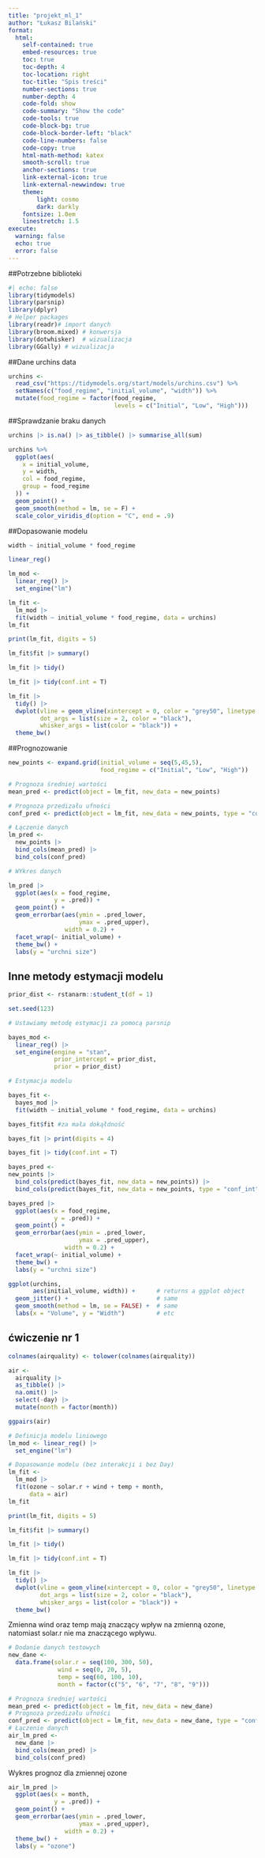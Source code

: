 ```yaml
---
title: "projekt_ml_1"
author: "Łukasz Bilański"
format: 
  html:
    self-contained: true
    embed-resources: true
    toc: true
    toc-depth: 4
    toc-location: right
    toc-title: "Spis treści"
    number-sections: true
    number-depth: 4
    code-fold: show
    code-summary: "Show the code"
    code-tools: true
    code-block-bg: true
    code-block-border-left: "black"
    code-line-numbers: false
    code-copy: true
    html-math-method: katex
    smooth-scroll: true
    anchor-sections: true
    link-external-icon: true
    link-external-newwindow: true
    theme:
        light: cosmo
        dark: darkly
    fontsize: 1.0em
    linestretch: 1.5
execute:
  warning: false
  echo: true
  error: false
---
```


##Potrzebne biblioteki

```r
#| echo: false
library(tidymodels)
library(parsnip)
library(dplyr)
# Helper packages
library(readr)# import danych
library(broom.mixed) # konwersja 
library(dotwhisker)  # wizualizacja
library(GGally) # wizualizacja
```


##Dane urchins data

```r
urchins <-
  read_csv("https://tidymodels.org/start/models/urchins.csv") %>% 
  setNames(c("food_regime", "initial_volume", "width")) %>% 
  mutate(food_regime = factor(food_regime, 
                              levels = c("Initial", "Low", "High")))
```


##Sprawdzanie braku danych

```r
urchins |> is.na() |> as_tibble() |> summarise_all(sum)
```


```r
urchins %>%
  ggplot(aes(
    x = initial_volume,
    y = width,
    col = food_regime,
    group = food_regime
  )) +
  geom_point() +
  geom_smooth(method = lm, se = F) +
  scale_color_viridis_d(option = "C", end = .9)
```



##Dopasowanie modelu
```r
width ~ initial_volume * food_regime
```

```r
linear_reg()
```

```r
lm_mod <- 
  linear_reg() |> 
  set_engine("lm")
```

```r
lm_fit <-  
  lm_mod |>
  fit(width ~ initial_volume * food_regime, data = urchins)
lm_fit  
```

```r
print(lm_fit, digits = 5)
```

```r
lm_fit$fit |> summary()
```

```r
lm_fit |> tidy()
```

```r
lm_fit |> tidy(conf.int = T)
```


```r
lm_fit |> 
  tidy() |> 
  dwplot(vline = geom_vline(xintercept = 0, color = "grey50", linetype = 2), 
         dot_args = list(size = 2, color = "black"), 
         whisker_args = list(color = "black")) +
  theme_bw()
```

##Prognozowanie

```r
new_points <- expand.grid(initial_volume = seq(5,45,5), 
                          food_regime = c("Initial", "Low", "High"))
```


```r
# Prognoza średniej wartości
mean_pred <- predict(object = lm_fit, new_data = new_points)

# Prognoza przedizału ufności
conf_pred <- predict(object = lm_fit, new_data = new_points, type = "conf_int")

# Łączenie danych
lm_pred <- 
  new_points |> 
  bind_cols(mean_pred) |> 
  bind_cols(conf_pred)

# WYkres danych

lm_pred |>
  ggplot(aes(x = food_regime,
             y = .pred)) +
  geom_point() +
  geom_errorbar(aes(ymin = .pred_lower,
                    ymax = .pred_upper),
                width = 0.2) +
  facet_wrap(~ initial_volume) +
  theme_bw() +
  labs(y = "urchni size")
```


## Inne metody estymacji modelu

```r
prior_dist <- rstanarm::student_t(df = 1)

set.seed(123)

# Ustawiamy metodę estymacji za pomocą parsnip

bayes_mod <-
  linear_reg() |>
  set_engine(engine = "stan",
             prior_intercept = prior_dist,
             prior = prior_dist)

# Estymacja modelu

bayes_fit <- 
  bayes_mod |> 
  fit(width ~ initial_volume * food_regime, data = urchins)
```

```r
bayes_fit$fit #za mała dokąłdność
```

```r
bayes_fit |> print(digits = 4)
```

```r
bayes_fit |> tidy(conf.int = T)
```

```r
bayes_pred <- 
new_points |> 
  bind_cols(predict(bayes_fit, new_data = new_points)) |> 
  bind_cols(predict(bayes_fit, new_data = new_points, type = "conf_int"))
```

```r
bayes_pred |>
  ggplot(aes(x = food_regime,
             y = .pred)) +
  geom_point() +
  geom_errorbar(aes(ymin = .pred_lower,
                    ymax = .pred_upper),
                width = 0.2) +
  facet_wrap(~ initial_volume) +
  theme_bw() +
  labs(y = "urchni size")
```

```r
ggplot(urchins,
       aes(initial_volume, width)) +      # returns a ggplot object 
  geom_jitter() +                         # same
  geom_smooth(method = lm, se = FALSE) +  # same                    
  labs(x = "Volume", y = "Width")         # etc
```


## ćwiczenie nr 1

```r

colnames(airquality) <- tolower(colnames(airquality))

air <-
  airquality |>
  as_tibble() |>
  na.omit() |> 
  select(-day) |> 
  mutate(month = factor(month)) 
```

```r
ggpairs(air)
```


```r
# Definicja modelu liniowego
lm_mod <- linear_reg() |>  
  set_engine("lm")

# Dopasowanie modelu (bez interakcji i bez Day)
lm_fit <- 
  lm_mod |> 
  fit(ozone ~ solar.r + wind + temp + month, 
      data = air)
lm_fit
```
```r
print(lm_fit, digits = 5)
```
```r
lm_fit$fit |> summary()
```

```r
lm_fit |> tidy()
```

```r
lm_fit |> tidy(conf.int = T)
```

```r
lm_fit |> 
  tidy() |> 
  dwplot(vline = geom_vline(xintercept = 0, color = "grey50", linetype = 2), 
         dot_args = list(size = 2, color = "black"), 
         whisker_args = list(color = "black")) +
  theme_bw()
```
Zmienna wind oraz temp mają znaczący wpływ na zmienną ozone, natomiast solar.r nie ma znaczącego wpływu.


```r
# Dodanie danych testowych
new_dane <- 
  data.frame(solar.r = seq(100, 300, 50), 
              wind = seq(0, 20, 5), 
              temp = seq(60, 100, 10), 
              month = factor(c("5", "6", "7", "8", "9")))
```


```r
# Prognoza średniej wartości
mean_pred <- predict(object = lm_fit, new_data = new_dane)
# Prognoza przedizału ufności
conf_pred <- predict(object = lm_fit, new_data = new_dane, type = "conf_int")
# Łączenie danych
air_lm_pred <- 
  new_dane |> 
  bind_cols(mean_pred) |> 
  bind_cols(conf_pred)
```

Wykres prognoz dla zmiennej ozone
```r
air_lm_pred |>
  ggplot(aes(x = month,
             y = .pred)) +
  geom_point() +
  geom_errorbar(aes(ymin = .pred_lower,
                    ymax = .pred_upper),
                width = 0.2) +
  theme_bw() +
  labs(y = "ozone")
```






























